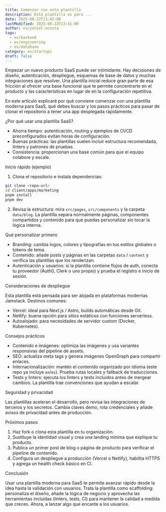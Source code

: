 ```yaml
---
title: Comenzar con esta plantilla
description: Esta plantilla es para ...
date: 2025-08-22T13:42:00
lastModified: 2025-08-22T13:41:00
author: es/yuniel-acosta
tags:
  - es/backend
  - es/engineering
  - es/database
category: es/startups
draft: false
---
```


Empezar un nuevo producto SaaS puede ser intimidante. Hay decisiones de diseño, autenticación, despliegue, esquemas de base de datos y muchas integraciones que resolver. Una plantilla inicial reduce gran parte de esa fricción al ofrecer una base funcional que te permite concentrarte en el producto y las características en lugar de en la configuración repetitiva.

En este artículo explicaré por qué conviene comenzar con una plantilla moderna para SaaS, qué debes buscar y los pasos prácticos para pasar de clonar el repositorio a tener una app desplegada rápidamente.

¿Por qué usar una plantilla SaaS?

- Ahorra tiempo: autenticación, routing y ejemplos de CI/CD preconfigurados evitan horas de configuración.
- Buenas prácticas: las plantillas suelen incluir estructura recomendada, linters y patrones de pruebas.
- Consistencia: proporcionan una base común para que el equipo colabore y escale.

Inicio rápido (ejemplo)

1. Clona el repositorio e instala dependencias:

```bash
git clone <repo-url>
cd client/apps/marketing
pnpm install
pnpm dev
```

2. Revisa la estructura: mira `src/pages`, `src/components` y la carpeta `data/blog`. La plantilla separa normalmente páginas, componentes compartidos y contenido para que puedas personalizar sin tocar la lógica interna.

Qué personalizar primero

- Branding: cambia logos, colores y tipografías en tus estilos globales o tokens de tema.
- Contenido: añade posts y páginas en las carpetas `data` / `content` y verifica las plantillas que los renderizan.
- Autenticación y usuarios: si la plantilla contiene flujos de auth, conecta tu proveedor (Auth0, Clerk o uno propio) y prueba el registro e inicio de sesión.

Consideraciones de despliegue

Esta plantilla está pensada para ser alojada en plataformas modernas Jamstack. Destinos comunes:
- Vercel: ideal para Next.js / Astro, builds automáticas desde Git.
- Netlify: buena opción para sitios estáticos con funciones serverless.
- Autoalojado: para necesidades de servidor custom (Docker, Kubernetes).

Consejos prácticos

- Contenido e imágenes: optimiza las imágenes y usa variantes responsivas del pipeline de assets.
- SEO: actualiza meta tags y genera imágenes OpenGraph para compartir enlaces.
- Internacionalización: mantén el contenido organizado por idioma (este repo ya incluye `en`/`es`). Prueba rutas locales y fallback de traducciones.
- Tests y linters: ejecuta los linters y tests incluidos antes de mergear cambios. La plantilla trae convenciones que ayudan a escalar.

Seguridad y privacidad

Las plantillas aceleran el desarrollo, pero revisa las integraciones de terceros y los secretos. Cambia claves demo, rota credenciales y añade avisos de privacidad antes de producción.

Próximos pasos

1. Haz fork o clona esta plantilla en tu organización.
2. Sustituye la identidad visual y crea una landing mínima que explique tu producto.
3. Publica un primer post de blog o página de producto para verificar el pipeline de contenido.
4. Configura un despliegue a producción (Vercel o Netlify), habilita HTTPS y agrega un health check básico en CI.

Conclusión

Usar una plantilla moderna para SaaS te permite avanzar rápido desde la idea hasta la validación con usuarios. Trata la plantilla como scaffolding: personaliza el diseño, añade la lógica de negocio y aprovecha las herramientas incluidas (linters, tests, CI) para mantener la calidad a medida que creces. Ahora, a lanzar algo que encante a los usuarios.

